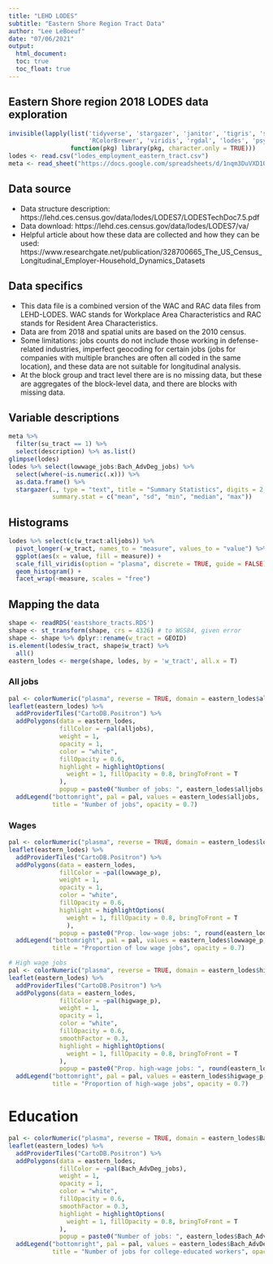 ```yaml
---
title: "LEHD LODES"
subtitle: "Eastern Shore Region Tract Data"
author: "Lee LeBoeuf"
date: "07/06/2021"
output: 
  html_document:
  toc: true
  toc_float: true
---
```


## Eastern Shore region 2018 LODES data exploration

```r
invisible(lapply(list('tidyverse', 'stargazer', 'janitor', 'tigris', 'sf', 'leaflet', 'rcartocolor', 
                      'RColorBrewer', 'viridis', 'rgdal', 'lodes', 'psych', 'reshape2', 'googlesheets4', 'sp'),
                 function(pkg) library(pkg, character.only = TRUE)))
lodes <- read.csv("lodes_employment_eastern_tract.csv")
meta <- read_sheet("https://docs.google.com/spreadsheets/d/1nqm3DuVXD1ObbVe_deacvT7uSLdBXfQJo3mkbqDwrVo/edit?usp=sharing", sheet = "lehd_lodes", gs4_deauth())
```

## Data source 
* Data structure description: https://lehd.ces.census.gov/data/lodes/LODES7/LODESTechDoc7.5.pdf
* Data download: https://lehd.ces.census.gov/data/lodes/LODES7/va/
* Helpful article about how these data are collected and how they can be used: https://www.researchgate.net/publication/328700665_The_US_Census_Longitudinal_Employer-Household_Dynamics_Datasets

## Data specifics
* This data file is a combined version of the WAC and RAC data files from LEHD-LODES. WAC stands for Workplace Area Characteristics and RAC stands for Resident Area Characteristics. 
* Data are from 2018 and spatial units are based on the 2010 census. 
* Some limitations: jobs counts do not include those working in defense-related industries, imperfect geocoding for certain jobs (jobs for companies with multiple branches are often all coded in the same location), and these data are not suitable for longitudinal analysis. 
* At the block group and tract level there are is no missing data, but these are aggregates of the block-level data, and there are blocks with missing data. 

## Variable descriptions
```r
meta %>% 
  filter(su_tract == 1) %>%
  select(description) %>% as.list()
glimpse(lodes)
lodes %>% select(lowwage_jobs:Bach_AdvDeg_jobs) %>% 
  select(where(~is.numeric(.x))) %>% 
  as.data.frame() %>% 
  stargazer(., type = "text", title = "Summary Statistics", digits = 2,
            summary.stat = c("mean", "sd", "min", "median", "max"))
```

## Histograms
```r
lodes %>% select(c(w_tract:alljobs)) %>% 
  pivot_longer(-w_tract, names_to = "measure", values_to = "value") %>% 
  ggplot(aes(x = value, fill = measure)) + 
  scale_fill_viridis(option = "plasma", discrete = TRUE, guide = FALSE) +
  geom_histogram() + 
  facet_wrap(~measure, scales = "free")
```

## Mapping the data 
```r
shape <- readRDS('eastshore_tracts.RDS')
shape <- st_transform(shape, crs = 4326) # to WGS84, given error
shape <- shape %>% dplyr::rename(w_tract = GEOID)
is.element(lodes$w_tract, shape$w_tract) %>%
  all()
eastern_lodes <- merge(shape, lodes, by = 'w_tract', all.x = T)
```

### All jobs
```r
pal <- colorNumeric("plasma", reverse = TRUE, domain = eastern_lodes$alljobs)
leaflet(eastern_lodes) %>% 
  addProviderTiles("CartoDB.Positron") %>% 
  addPolygons(data = eastern_lodes,
              fillColor = ~pal(alljobs),
              weight = 1,
              opacity = 1,
              color = "white", 
              fillOpacity = 0.6,
              highlight = highlightOptions(
                weight = 1, fillOpacity = 0.8, bringToFront = T
              ),
              popup = paste0("Number of jobs: ", eastern_lodes$alljobs, 2)) %>% 
  addLegend("bottomright", pal = pal, values = eastern_lodes$alljobs, 
            title = "Number of jobs", opacity = 0.7)
```

### Wages
```r
pal <- colorNumeric("plasma", reverse = TRUE, domain = eastern_lodes$lowwage_p)
leaflet(eastern_lodes) %>% 
  addProviderTiles("CartoDB.Positron") %>% 
  addPolygons(data = eastern_lodes,
              fillColor = ~pal(lowwage_p),
              weight = 1,
              opacity = 1,
              color = "white", 
              fillOpacity = 0.6,
              highlight = highlightOptions(
                weight = 1, fillOpacity = 0.8, bringToFront = T
                ),
              popup = paste0("Prop. low-wage jobs: ", round(eastern_lodes$lowwage_p, 2))) %>% 
  addLegend("bottomright", pal = pal, values = eastern_lodes$lowwage_p, 
            title = "Proportion of low wage jobs", opacity = 0.7)
```

```r
# High wage jobs
pal <- colorNumeric("plasma", reverse = TRUE, domain = eastern_lodes$higwage_p)
leaflet(eastern_lodes) %>% 
  addProviderTiles("CartoDB.Positron") %>% 
  addPolygons(data = eastern_lodes,
              fillColor = ~pal(higwage_p),
              weight = 1,
              opacity = 1,
              color = "white", 
              fillOpacity = 0.6,
              smoothFactor = 0.3,
              highlight = highlightOptions(
                weight = 1, fillOpacity = 0.8, bringToFront = T
              ),
              popup = paste0("Prop. high-wage jobs: ", round(eastern_lodes$higwage_p, 2))) %>% 
  addLegend("bottomright", pal = pal, values = eastern_lodes$higwage_p, 
            title = "Proportion of high-wage jobs", opacity = 0.7)
```

# Education
```r
pal <- colorNumeric("plasma", reverse = TRUE, domain = eastern_lodes$Bach_AdvDeg_jobs)
leaflet(eastern_lodes) %>% 
  addProviderTiles("CartoDB.Positron") %>% 
  addPolygons(data = eastern_lodes,
              fillColor = ~pal(Bach_AdvDeg_jobs),
              weight = 1,
              opacity = 1,
              color = "white", 
              fillOpacity = 0.6,
              smoothFactor = 0.3,
              highlight = highlightOptions(
                weight = 1, fillOpacity = 0.8, bringToFront = T
              ),
              popup = paste0("Number of jobs: ", eastern_lodes$Bach_AdvDeg_jobs)) %>% 
  addLegend("bottomright", pal = pal, values = eastern_lodes$Bach_AdvDeg_jobs, 
            title = "Number of jobs for college-educated workers", opacity = 0.7)
```




